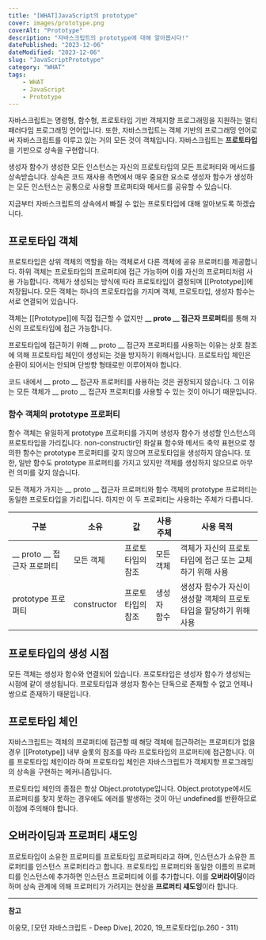 ```yaml
---
title: "[WHAT]JavaScript의 prototype"
cover: images/prototype.png
coverAlt: "Prototype"
description: "자바스크립트의 prototype에 대해 알아봅시다!"
datePublished: "2023-12-06"
dateModified: "2023-12-06"
slug: "JavaScriptPrototype"
category: "WHAT"
tags:
    - WHAT
    - JavaScript
    - Prototype
---
```


자바스크립트는 명령형, 함수형, 프로토타입 기반 객체지향 프로그래밍을 지원하는 멀티 패러다임 프로그래밍 언어입니다. 또한, 자바스크립트는 객체 기반의 프로그래밍 언어로써 자바스크립트를 이루고 있는 거의 모든 것이 객체입니다. 자바스크립트는 **프로토타입**을 기반으로 상속을 구현합니다.

생성자 함수가 생성한 모든 인스턴스는 자신의 프로토타입의 모든 프로퍼티와 메서드를 상속받습니다. 상속은 코드 재사용 측면에서 매우 중요한 요소로 생성자 함수가 생성하는 모든 인스턴스는 공통으로 사용할 프로퍼티와 메서드를 공유할 수 있습니다.

지금부터 자바스크립트의 상속에서 빠질 수 없는 프로토타입에 대해 알아보도록 하겠습니다.

## 프로토타입 객체

프로토타입은 상위 객체의 역할을 하는 객체로서 다른 객체에 공유 프로퍼티를 제공합니다. 하위 객체는 프로토타입의 프로퍼티에 접근 가능하며 이를 자신의 프로퍼티처럼 사용 가능합니다. 객체가 생성되는 방식에 따라 프로토타입이 결정되며 [[Prototype]]에 저장됩니다. 모든 객체는 하나의 프로토타입을 가지며 객체, 프로토타입, 생성자 함수는 서로 연결되어 있습니다.

객체는 [[Prototype]]에 직접 접근할 수 없지만 **__ proto __ 접근자 프로퍼티**를 통해 자신의 프로토타입에 접근 가능합니다.

프로토타입에 접근하기 위해 __ proto __ 접근자 프로퍼티를 사용하는 이유는 상호 참조에 의해 프로토타입 체인이 생성되는 것을 방지하기 위해서입니다. 프로토타입 체인은 순환이 되어서는 안되며 단방향 형태로만 이루어져야 합니다.

코드 내에서 __ proto __ 접근자 프로퍼티를 사용하는 것은 권장되지 않습니다. 그 이유는 모든 객체가 __ proto __ 접근자 프로퍼티를 사용할 수 있는 것이 아니기 때문입니다.

### 함수 객체의 prototype 프로퍼티

함수 객체는 유일하게 prototype 프로퍼티를 가지며 생성자 함수가 생성할 인스턴스의 프로토타입을 가리킵니다. non-constructir인 화살표 함수와 메서드 축약 표현으로 정의한 함수는 prototype 프로퍼티를 갖지 않으며 프로토타입을 생성하지 않습니다. 또한, 일반 함수도 prototype 프로퍼티를 가지고 있지만 객체를 생성하지 않으므로 아무런 의미를 갖지 않습니다.

모든 객체가 가지는 __ proto __ 접근자 프로퍼티와 함수 객체의 prototype 프로퍼티는 동일한 프로토타입을 가리킵니다. 하지만 이 두 프로퍼티는 사용하는 주체가 다릅니다.

| 구분 | 소유 | 값 | 사용 주체 | 사용 목적 |
| --- | --- | --- | --- | --- |
| __ proto __ 접근자 프로퍼티 | 모든 객체 | 프로토타입의 참조 | 모든 객체 | 객체가 자신의 프로토타입에 접근 또는 교체하기 위해 사용 |
| prototype 프로퍼티 | constructor | 프로토타입의 참조 | 생성자 함수 | 생성자 함수가 자신이 생성할 객체의 프로토타입을 할당하기 위해 사용 |

## 프로토타입의 생성 시점

모든 객체는 생성자 함수와 연결되어 있습니다. 프로토타입은 생성자 함수가 생성되는 시점에 같이 생성됩니다. 프로토타입과 생성자 함수는 단독으로 존재할 수 없고 언제나 쌍으로 존재하기 때문입니다.

## 프로토타입 체인

자바스크립트는 객체의 프로퍼티에 접근할 때 해당 객체에 접근하려는 프로퍼티가 없을 경우 [[Prototype]] 내부 슬롯의 참조를 따라 프로토타입의 프로퍼티에 접근합니다. 이를 프로토타입 체인이라 하며 프로토타입 체인은 자바스크립트가 객체지향 프로그래밍의 상속을 구현하는 메커니즘입니다.

프로토타입 체인의 종점은 항상 Object.prototype입니다. Object.prototype에서도 프로퍼티를 찾지 못하는 경우에도 에러를 발생하는 것이 아닌 undefined를 반환하므로 이점에 주의해야 합니다.

## 오버라이딩과 프로퍼티 섀도잉

프로토타입이 소유한 프로퍼티를 프로토타입 프로퍼티라고 하며, 인스턴스가 소유한 프로퍼티를 인스턴스 프로퍼티라고 합니다. 프로토타입 프로퍼티와 동일한 이름의 프로퍼티를 인스턴스에 추가하면 인스턴스 프로퍼티에 이를 추가합니다. 이를 **오버라이딩**이라 하며 상속 관계에 의해 프로퍼티가 가려지는 현상을 **프로퍼티 섀도잉**이라 합니다.

---

**참고**

이웅모, ⌈모던 자바스크립트 - Deep Dive⌋, 2020, 19_프로토타입(p.260 - 311)